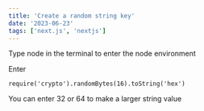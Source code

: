 ---
title: 'Create a random string key'
date: '2023-06-23'
tags: ['next.js', 'nextjs']
---

Type node in the terminal to enter the node environment

Enter

```
require('crypto').randomBytes(16).toString('hex')
```

You can enter 32 or 64 to make a larger string value
